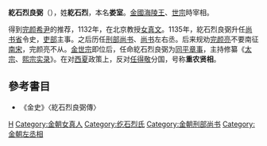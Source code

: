 '''紇石烈良弼'''（{{bd|1118年||1178年||catIdx=H}}），姓'''紇石烈'''，本名'''娄室'''。[[金國|金國]][[完颜亮|海陵王]]、[[金世宗|世宗]]時宰相。

得到[[完颜希尹|完颜希尹]]的推荐，1132年，在北京教授[[女真文|女真文]]。1135年，紇石烈良弼升任[[尚书省|尚书省]]令史，[[吏部|吏部]]主事。之后历任[[刑部尚书|刑部尚书]]、[[尚书|尚书]]左右丞。后来规劝[[完颜亮|完颜亮]]不要南征[[南宋|南宋]]，完颜亮不从。[[金世宗|金世宗]]即位后，任命紇石烈良弼为[[同平章事|同平章事]]，主持修纂《[[金太宗|太宗]]、[[金熙宗|熙宗]][[实录|实录]]》。在对[[西夏|西夏]]政策上，反对[[任得敬|任得敬]]分国，号称'''重农贤相'''。

==參考書目==
{{wikisource|金史/卷88#.E7.B4.87.E7.9F.B3.E7.83.88.E8.89.AF.E5.BC.BC|紇石烈良弼傳}}
* 《金史》〈紇石烈良弼傳〉

[[Category:金朝中央官员|H]]
[[Category:金朝女真人|Category:金朝女真人]]
[[Category:纥石烈氏|Category:纥石烈氏]]
[[Category:金朝刑部尚书|Category:金朝刑部尚书]]
[[Category:金朝左丞相|Category:金朝左丞相]]